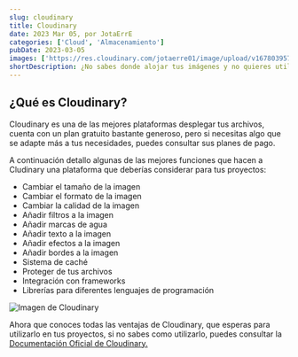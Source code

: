 ```yaml
---
slug: cloudinary
title: Cloudinary
date: 2023 Mar 05, por JotaErrE
categories: ['Cloud', 'Almacenamiento']
pubDate: 2023-03-05
images: ['https://res.cloudinary.com/jotaerre01/image/upload/v1678039572/Portfolio/wo342johhienozor6ra2.png']
shortDescription: ¿No sabes donde alojar tus imágenes y no quieres utilizar Amazon S3? que tal si pruebas Cloudinary
---
```


## ¿Qué es Cloudinary?
Cloudinary es una de las mejores plataformas desplegar tus archivos, cuenta con un plan gratuito bastante generoso, pero si necesitas algo que se adapte más a tus necesidades, puedes consultar sus planes de pago.

A continuación detallo algunas de las mejores funciones que hacen a Cludinary una plataforma que deberías considerar para tus proyectos:
- Cambiar el tamaño de la imagen
- Cambiar el formato de la imagen
- Cambiar la calidad de la imagen
- Añadir filtros a la imagen
- Añadir marcas de agua
- Añadir texto a la imagen
- Añadir efectos a la imagen
- Añadir bordes a la imagen
- Sistema de caché
- Proteger de tus archivos
- Integración con frameworks
- Librerías para diferentes lenguajes de programación

![Imagen de Cloudinary](https://res.cloudinary.com/jotaerre01/image/upload/v1678038709/Portfolio/en5u0sl6c5mkpmegt5f2.png)

Ahora que conoces todas las ventajas de Cloudinary, que esperas para utilizarlo en tus proyectos, si no sabes como utilizarlo, puedes consultar la [Documentación Oficial de Cloudinary.](https://cloudinary.com/documentation 'link')
